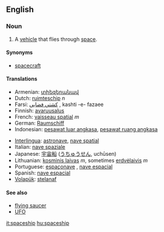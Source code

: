 ==English==

===Noun===
{{en-noun}}

# A [[vehicle]] that flies through [[space]].

====Synonyms====
* [[spacecraft]]

====Translations====
{{top}}
* Armenian: [[տիեզերանավ]]
*Dutch: [[ruimteschip]] ''n''
*Farsi: [[كشتي فضايي]] , kashti -e- fazaee
*Finnish: [[avaruusalus]]
*French: [[vaisseau spatial]] ''m''
*German: [[Raumschiff]] 
*Indonesian: [[pesawat luar angkasa]], [[pesawat ruang angkasa]]
{{mid}}
*[[Interlingua]]: [[astronave]], [[nave spatial]] 
*Italian: [[nave spaziale]] 
*Japanese: [[宇宙船]] ([[うちゅうせん]], uchūsen)
*Lithuanian: [[kosminis laivas]] ''m'', sometimes [[erdvėlaivis]] ''m''
*Portuguese: [[espaçonave]] {{f}}, [[nave espacial]] 
*Spanish: [[nave espacial]] 
*[[Volapük]]: [[stelanaf]]
{{bottom}}

====See also====
*[[flying saucer]]
*[[UFO]]

[[it:spaceship]]
[[hu:spaceship]]